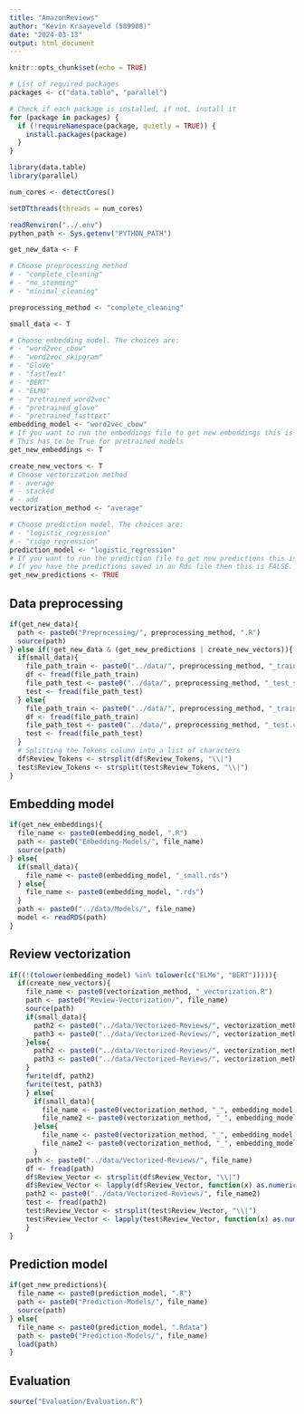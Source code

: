 ```yaml
---
title: "AmazonReviews"
author: "Kevin Kraayeveld (589908)"
date: "2024-03-13"
output: html_document
---
```


```r
knitr::opts_chunk$set(echo = TRUE)

# List of required packages
packages <- c("data.table", "parallel")

# Check if each package is installed, if not, install it
for (package in packages) {
  if (!requireNamespace(package, quietly = TRUE)) {
    install.packages(package)
  }
}

library(data.table)
library(parallel)

num_cores <- detectCores()

setDTthreads(threads = num_cores)

readRenviron("../.env")
python_path <- Sys.getenv("PYTHON_PATH")
```

```r
get_new_data <- F

# Choose preprocessing method
# - "complete_cleaning"
# - "no_stemming"
# - "minimal_cleaning"

preprocessing_method <- "complete_cleaning"

small_data <- T

# Choose embedding model. The choices are:
# - "word2vec_cbow"
# - "word2vec_skipgram"
# - "GloVe"
# - "fastText"
# - "BERT"
# - "ELMO"
# - "pretrained_word2vec"
# - "pretrained_glove"
# - "pretrained_fasttext"
embedding_model <- "word2vec_cbow"
# If you want to run the embeddings file to get new embeddings this is TRUE. 
# This has to be True for pretrained models
get_new_embeddings <- T

create_new_vectors <- T
# Choose vectorization method
# - average
# - stacked
# - add
vectorization_method <- "average"

# Choose prediction model. The choices are:
# - "logistic_regression"
# - "ridge_regression"
prediction_model <- "logistic_regression"
# If you want to run the prediction file to get new predictions this is TRUE. 
# If you have the predictions saved in an Rds file then this is FALSE.
get_new_predictions <- TRUE
```

## Data preprocessing

```r
if(get_new_data){
  path <- paste0("Preprocessing/", preprocessing_method, ".R")
  source(path)
} else if(!get_new_data & (get_new_predictions | create_new_vectors)){
  if(small_data){
    file_path_train <- paste0("../data/", preprocessing_method, "_train_small.csv")
    df <- fread(file_path_train)
    file_path_test <- paste0("../data/", preprocessing_method, "_test_small.csv")
    test <- fread(file_path_test)
  } else{
    file_path_train <- paste0("../data/", preprocessing_method, "_train.csv")
    df <- fread(file_path_train)
    file_path_test <- paste0("../data/", preprocessing_method, "_test.csv")
    test <- fread(file_path_test)
  }
  # Splitting the Tokens column into a list of characters
  df$Review_Tokens <- strsplit(df$Review_Tokens, "\\|")
  test$Review_Tokens <- strsplit(test$Review_Tokens, "\\|")
}
```

## Embedding model

```r
if(get_new_embeddings){
  file_name <- paste0(embedding_model, ".R")
  path <- paste0("Embedding-Models/", file_name)
  source(path)
} else{
  if(small_data){
    file_name <- paste0(embedding_model, "_small.rds")
  } else{
    file_name <- paste0(embedding_model, ".rds")
  }
  path <- paste0("../data/Models/", file_name)
  model <- readRDS(path)
}
```

## Review vectorization

```r
if((!(tolower(embedding_model) %in% tolower(c("ELMo", "BERT"))))){
  if(create_new_vectors){
    file_name <- paste0(vectorization_method, "_vectorization.R")
    path <- paste0("Review-Vectorization/", file_name)
    source(path)
    if(small_data){
      path2 <- paste0("../data/Vectorized-Reviews/", vectorization_method,"_", embedding_model, "train_small.csv")
      path3 <- paste0("../data/Vectorized-Reviews/", vectorization_method,"_", embedding_model, "test_small.csv")
    }else{
      path2 <- paste0("../data/Vectorized-Reviews/", vectorization_method,"_", embedding_model, "train.csv")
      path3 <- paste0("../data/Vectorized-Reviews/", vectorization_method,"_", embedding_model, "test.csv")
    }
    fwrite(df, path2)
    fwrite(test, path3)
    } else{
      if(small_data){
        file_name <- paste0(vectorization_method, "_", embedding_model, "train_small.csv")
        file_name2 <- paste0(vectorization_method, "_", embedding_model, "test_small.csv")
      }else{
        file_name <- paste0(vectorization_method, "_", embedding_model, "train.csv")
        file_name2 <- paste0(vectorization_method, "_", embedding_model, "test.csv")
      }
    path <- paste0("../data/Vectorized-Reviews/", file_name)
    df <- fread(path)
    df$Review_Vector <- strsplit(df$Review_Vector, "\\|")
    df$Review_Vector <- lapply(df$Review_Vector, function(x) as.numeric(x))
    path2 <- paste0("../data/Vectorized-Reviews/", file_name2)
    test <- fread(path2)
    test$Review_Vector <- strsplit(test$Review_Vector, "\\|")
    test$Review_Vector <- lapply(test$Review_Vector, function(x) as.numeric(x))
    }
}
```

## Prediction model

```r
if(get_new_predictions){
  file_name <- paste0(prediction_model, ".R")
  path <- paste0("Prediction-Models/", file_name)
  source(path)
} else{
  file_name <- paste0(prediction_model, ".Rdata")
  path <- paste0("Prediction-Models/", file_name)
  load(path)
}
```

## Evaluation

```r
source("Evaluation/Evaluation.R")
```